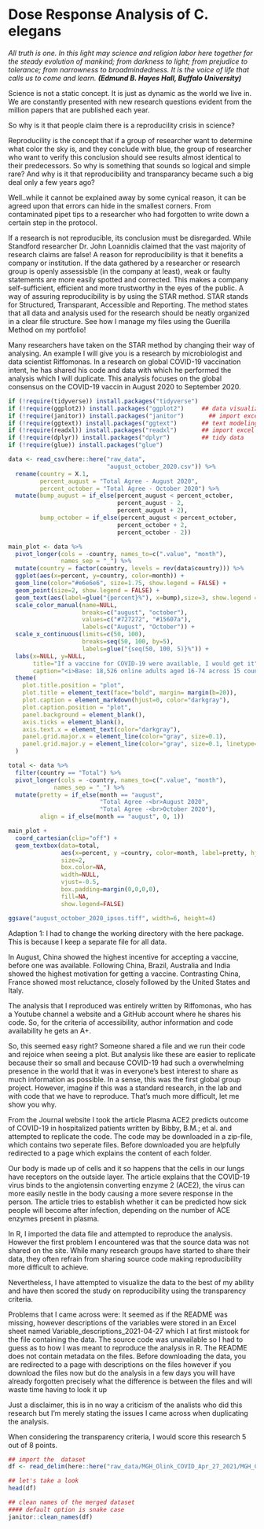 # Dose Response Analysis of C. elegans

*All truth is one. In this light may science and religion labor here together for the steady evolution of mankind; from darkness to light; from prejudice to tolerance; from narrowness to broadmindedness. It is the voice of life that calls us to come and learn.* ***(Edmund B. Hayes Hall, Buffalo University)***

Science is not a static concept. It is just as dynamic as the world we live in. We are constantly presented with new research questions evident from the million papers that are published each year.

So why is it that people claim there is a reproducility crisis in science?

Reproducility is the concept that if a group of researcher want to determine what color the sky is, and they conclude with blue, the group of researcher who want to verify this conclusion should see results almost identical to their predecessors. So why is something that sounds so logical and simple rare? And why is it that reproducibility and transparancy became such a big deal only a few years ago?

Well..while it cannot be explained away by some cynical reason, it can be agreed upon that errors can hide in the smallest corners. From contaminated pipet tips to a researcher who had forgotten to write down a certain step in the protocol.

If a research is not reproducible, its conclusion must be disregarded. While Standford researcher Dr. John Loannidis claimed that the vast majority of research claims are false! A reason for reproducibility is that it benefits a company or institution. If the data gathered by a researcher or research group is openly assessisble (in the company at least), weak or faulty statements are more easily spotted and corrected. This makes a company self-sufficient, efficient and more trustworthy in the eyes of the public. A way of assuring reproducibility is by using the STAR method. STAR stands for Structured, Transparant, Accessible and Reporting. The method states that all data and analysis used for the research should be neatly organized in a clear file structure.
See how I manage my files using the Guerilla Method on my portfolio!

Many researchers have taken on the STAR method by changing their way of analysing. An example I will give you is a research by microbiologist and data scientist Riffomonas. In a research on global COVID-19 vaccination intent, he has shared his code and data with which he performed the analysis which I will duplicate. This analysis focuses on the global consensus on the COVID-19 vaccin in August 2020 to September 2020.

```r
if (!require(tidyverse)) install.packages("tidyverse")
if (!require(ggplot2)) install.packages("ggplot2")     ## data visualization
if (!require(janitor)) install.packages("janitor")       ## import excel files
if (!require(ggtext)) install.packages("ggtext")       ## text modeling
if (!require(readxl)) install.packages("readxl")       ## import excel files
if (!require(dplyr)) install.packages("dplyr")         ## tidy data
if (!require(glue)) install.packages("glue")
```

```r
data <- read_csv(here::here("raw_data",
                            "august_october_2020.csv")) %>%
  rename(country = X.1,
         percent_august = "Total Agree - August 2020",
         percent_october = "Total Agree - October 2020") %>%
  mutate(bump_august = if_else(percent_august < percent_october,
                               percent_august - 2,
                               percent_august + 2),
         bump_october = if_else(percent_august < percent_october,
                               percent_october + 2,
                               percent_october - 2))

main_plot <- data %>%
  pivot_longer(cols = -country, names_to=c(".value", "month"),
               names_sep = "_") %>%
  mutate(country = factor(country, levels = rev(data$country))) %>%
  ggplot(aes(x=percent, y=country, color=month)) +
  geom_line(color="#e6e6e6", size=1.75, show.legend = FALSE) +
  geom_point(size=2, show.legend = FALSE) +
  geom_text(aes(label=glue("{percent}%"), x=bump),size=3, show.legend = FALSE) +
  scale_color_manual(name=NULL,
                     breaks=c("august", "october"),
                     values=c("#727272", "#15607a"),
                     labels=c("August", "October")) +
  scale_x_continuous(limits=c(50, 100),
                     breaks=seq(50, 100, by=5),
                     labels=glue("{seq(50, 100, 5)}%")) +
  labs(x=NULL, y=NULL,
       title="If a vaccine for COVID-19 were available, I would get it",
       caption="<i>Base: 18,526 online adults aged 16-74 across 15 countries</i><br>Source: Ipsos")+
  theme(
    plot.title.position = "plot",
    plot.title = element_text(face="bold", margin= margin(b=20)),
    plot.caption = element_markdown(hjust=0, color="darkgray"),
    plot.caption.position = "plot",
    panel.background = element_blank(),
    axis.ticks = element_blank(),
    axis.text.x = element_text(color="darkgray"),
    panel.grid.major.x = element_line(color="gray", size=0.1),
    panel.grid.major.y = element_line(color="gray", size=0.1, linetype="dotted")
  )

total <- data %>%
  filter(country == "Total") %>%
  pivot_longer(cols = -country, names_to=c(".value", "month"),
             names_sep = "_") %>%
  mutate(pretty = if_else(month == "august",
                          "Total Agree -<br>August 2020",
                          "Total Agree -<br>October 2020"),
         align = if_else(month == "august", 0, 1))

main_plot +
  coord_cartesian(clip="off") +
  geom_textbox(data=total,
               aes(x=percent, y =country, color=month, label=pretty, hjust=align),
               size=2,
               box.color=NA,
               width=NULL,
               vjust=-0.5,
               box.padding=margin(0,0,0,0),
               fill=NA,
               show.legend=FALSE)

ggsave("august_october_2020_ipsos.tiff", width=6, height=4)
```

Adaption 1: I had to change the working directory with the here package. 
This is because I keep a separate file for all data. 

In August, China showed the highest incentive for accepting a vaccine, before one was available. Following China, Brazil, Australia and India showed the highest motivation for getting a vaccine. Contrasting China, France showed most reluctance, closely followed by the United States and Italy.

The analysis that I reproduced was entirely written by Riffomonas, who has a Youtube channel a website and a GitHub account where he shares his code. So, for the criteria of accessibility, author information and code availability he gets an A+.

So, this seemed easy right? Someone shared a file and we run their code and rejoice when seeing a plot. But analysis like these are easier to replicate because their so small and because COVID-19 had such a overwhelming presence in the world that it was in everyone's best interest to share as much information as possible. In a sense, this was the first global group project. However, imagine if this was a standard research, in the lab and with code that we have to reproduce. That's much more difficult, let me show you why.

From the Journal website I took the article Plasma ACE2 predicts outcome of COVID-19 in hospitalized patients written by Bibby, B.M.; et al. and attempted to replicate the code.
The code may be downloaded in a zip-file, which contains two seperate files. Before downloaded you are helpfully redirected to a page which explains the content of each folder.

Our body is made up of cells and it so happens that the cells in our lungs have receptors on the outside layer. The article explains that the COVID-19 virus binds to the angiotensin converting enzyme 2 (ACE2), the virus can more easily nestle in the body causing a more severe response in the person. The article tries to establish whether it can be predicted how sick people will become after infection, depending on the number of ACE enzymes present in plasma.

In R, I imported the data file and attempted to reproduce the analysis. However the first problem I encountered was that the source data was not shared on the site. While many research groups have started to share their data, they often refrain from sharing source code making reproducibility more difficult to achieve.

Nevertheless, I have attempted to visualize the data to the best of my ability and have then scored the study on reproducibility using the transparency criteria.

Problems that I came across were:
It seemed as if the README was missing, however descriptions of the variables were stored in an Excel sheet named Variable_descriptions_2021-04-27 which I at first mistook for the file containing the data.
The source code was unavailable so I had to guess as to how I was meant to reproduce the analysis in R.
The README does not contain metadata on the files. Before downloading the data, you are redirected to a page with descriptions on the files however if you download the files now but do the analysis in a few days you will have already forgotten precisely what the difference is between the files and will waste time having to look it up

Just a disclaimer, this is in no way a criticism of the analists who did this research but I'm merely stating the issues I came across when duplicating the analysis.

When considering the transparency criteria, I would score this research 5 out of 8 points.


```r
## import the  dataset
df <- read_delim(here::here("raw_data/MGH_Olink_COVID_Apr_27_2021/MGH_COVID_Clinical_Info.txt"))

## let's take a look
head(df)

```

```r
## clean names of the merged dataset
#### default option is snake case
janitor::clean_names(df)
```
